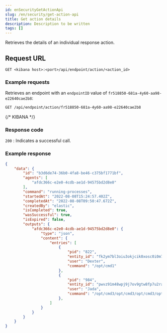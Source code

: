 ```yaml
---
id: enSecurityGetActionApi
slug: /en/security/get-action-api
title: Get action details
description: Description to be written
tags: []
---
```


<div id="get-action-api"></div>

Retrieves the details of an individual response action.

## Request URL

`GET <kibana host>:<port>/api/endpoint/action/<action_id>`

### Example requests

Retrieves an endpoint with an `endpointID` value of `fr518850-681a-4y60-aa98-e22640cae2b8`:

```sh
GET /api/endpoint/action/fr518850-681a-4y60-aa98-e22640cae2b8
```
{/* KIBANA */}

### Response code

`200` 
    : Indicates a successful call.

### Example response

```json
{
    "data": {
        "id": "b3d6de74-36b0-4fa8-be46-c375bf1771bf",
        "agents": [
            "afdc366c-e2e0-4cdb-ae1d-94575bd2d8e0"
        ],
        "command": "running-processes",
        "startedAt": "2022-08-08T15:24:57.402Z",
        "completedAt": "2022-08-08T09:50:47.672Z",
        "createdBy": "elastic",
        "isCompleted": true,
        "wasSuccessful": true,
        "isExpired": false,
        "outputs": {
            "afdc366c-e2e0-4cdb-ae1d-94575bd2d8e0": {
                "type": "json",
                "content": {
                    "entries": [
                        {
                            "pid": "822",
                            "entity_id": "fk2ym7bl3oiu3okjcik0xosc0i0m75x3eh49nu3uaqt4dqanjt",
                            "user": "Dexter",
                            "command": "/opt/cmd1"
                        },
                        {
                            "pid": "984",
                            "entity_id": "pwvz91m48wpj9j7ov9gtw8fp7u2rat4eu5ipte37hnhdcbi2pt",
                            "user": "Jada",
                            "command": "/opt/cmd3/opt/cmd3/opt/cmd3/opt/cmd3"
                        },
                    ]
                }
            }
        }
    }
}

```
